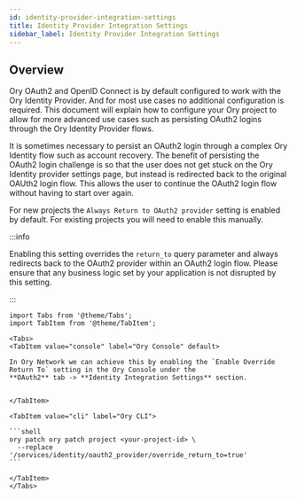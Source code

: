 ```yaml
---
id: identity-provider-integration-settings
title: Identity Provider Integration Settings
sidebar_label: Identity Provider Integration Settings
---
```


## Overview

Ory OAuth2 and OpenID Connect is by default configured to work with the Ory Identity Provider. And for most use cases no
additional configuration is required. This document will explain how to configure your Ory project to allow for more advanced use
cases such as persisting OAuth2 logins through the Ory Identity Provider flows.

It is sometimes necessary to persist an OAuth2 login through a complex Ory Identity flow such as account recovery. The benefit of
persisting the OAuth2 login challenge is so that the user does not get stuck on the Ory Identity provider settings page, but
instead is redirected back to the original OAUth2 login flow. This allows the user to continue the OAuth2 login flow without
having to start over again.

For new projects the `Always Return to OAuth2 provider` setting is enabled by default. For existing projects you will need to
enable this manually.

:::info

Enabling this setting overrides the `return_to` query parameter and always redirects back to the OAuth2 provider within an OAuth2
login flow. Please ensure that any business logic set by your application is not disrupted by this setting.

:::

````mdx-code-block
import Tabs from '@theme/Tabs';
import TabItem from '@theme/TabItem';

<Tabs>
<TabItem value="console" label="Ory Console" default>

In Ory Network we can achieve this by enabling the `Enable Override Return To` setting in the Ory Console under the
**OAuth2** tab -> **Identity Integration Settings** section.


</TabItem>

<TabItem value="cli" label="Ory CLI">

```shell
ory patch ory patch project <your-project-id> \
  --replace '/services/identity/oauth2_provider/override_return_to=true'
```

</TabItem>
</Tabs>
````

